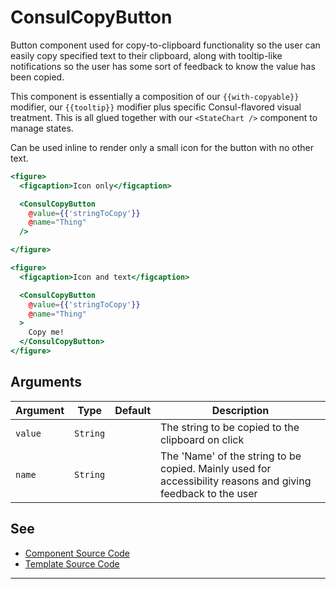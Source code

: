 # ConsulCopyButton

Button component used for copy-to-clipboard functionality so the user can easily copy specified text to their clipboard, along with tooltip-like notifications so the user has some sort of feedback to know the value has been copied.

This component is essentially a composition of our `{{with-copyable}}` modifier, our `{{tooltip}}` modifier plus specific Consul-flavored visual treatment. This is all glued together with our `<StateChart />` component to manage states.

Can be used inline to render only a small icon for the button with no other text.

```hbs preview-template
<figure>
  <figcaption>Icon only</figcaption>

  <ConsulCopyButton
    @value={{'stringToCopy'}}
    @name="Thing"
  />

</figure>

<figure>
  <figcaption>Icon and text</figcaption>

  <ConsulCopyButton
    @value={{'stringToCopy'}}
    @name="Thing"
  >
    Copy me!
  </ConsulCopyButton>
</figure>
```

## Arguments

| Argument | Type | Default | Description |
| --- | --- | --- | --- |
| `value` | `String` | | The string to be copied to the clipboard on click |
| `name` | `String` | | The 'Name' of the string to be copied. Mainly used for accessibility reasons and giving feedback to the user |


## See

- [Component Source Code](./index.js)
- [Template Source Code](./index.hbs)

---
